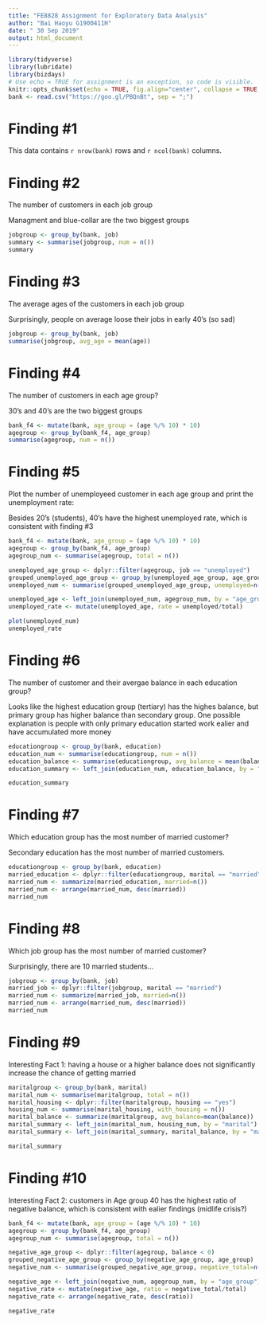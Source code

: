 ```yaml
---
title: "FE8828 Assignment for Exploratory Data Analysis"
author: "Bai Haoyu G1900411H"
date: " 30 Sep 2019"
output: html_document
---
```

```r
library(tidyverse)
library(lubridate)
library(bizdays)
# Use echo = TRUE for assignment is an exception, so code is visible.
knitr::opts_chunk$set(echo = TRUE, fig.align="center", collapse = TRUE, cache = TRUE)
bank <- read.csv("https://goo.gl/PBQnBt", sep = ";")
```

# Finding #1
This data contains `r nrow(bank)` rows and `r ncol(bank)` columns.

# Finding #2
The number of customers in each job group
<p>
Managment and blue-collar are the two biggest groups
```r
jobgroup <- group_by(bank, job)
summary <- summarise(jobgroup, num = n())
summary
```

# Finding #3
The average ages of the customers in each job group
<p>
Surprisingly, people on average loose their jobs in early 40's (so sad)
```r
jobgroup <- group_by(bank, job)
summarise(jobgroup, avg_age = mean(age))
```

# Finding #4
The number of customers in each age group?
<p>
30's and 40's are the two biggest groups
```r
bank_f4 <- mutate(bank, age_group = (age %/% 10) * 10)
agegroup <- group_by(bank_f4, age_group)
summarise(agegroup, num = n())
```

# Finding #5
Plot the number of unemployeed customer in each age group and print the unemployment rate:
<p>
Besides 20's (students), 40's have the highest unemployed rate, which is consistent with finding #3
```r
bank_f4 <- mutate(bank, age_group = (age %/% 10) * 10)
agegroup <- group_by(bank_f4, age_group)
agegroup_num <- summarise(agegroup, total = n())

unemployed_age_group <- dplyr::filter(agegroup, job == "unemployed")
grouped_unemployed_age_group <- group_by(unemployed_age_group, age_group)
unemployed_num <- summarise(grouped_unemployed_age_group, unemployed=n())

unemployed_age <- left_join(unemployed_num, agegroup_num, by = "age_group")
unemployed_rate <- mutate(unemployed_age, rate = unemployed/total)

plot(unemployed_num)
unemployed_rate
```

# Finding #6
The number of customer and their avergae balance in each education group?
<p>
Looks like the highest education group (tertiary) has the highes balance, but primary group has higher balance than secondary group.
One possible explanation is people with only primary education started work ealier and have accumulated more money
```r
educationgroup <- group_by(bank, education)
education_num <- summarise(educationgroup, num = n())
education_balance <- summarise(educationgroup, avg_balance = mean(balance))
education_summary <- left_join(education_num, education_balance, by = "education")

education_summary
```

# Finding #7
Which education group has the most number of married customer?
<p>
Secondary education has the most number of married customers.
```r
educationgroup <- group_by(bank, education)
married_education <- dplyr::filter(educationgroup, marital == "married")
married_num <- summarize(married_education, married=n()) 
married_num <- arrange(married_num, desc(married))
married_num
```

# Finding #8
Which job group has the most number of married customer?
<p>
Surprisingly, there are 10 married students...
```r
jobgroup <- group_by(bank, job)
married_job <- dplyr::filter(jobgroup, marital == "married")
married_num <- summarize(married_job, married=n()) 
married_num <- arrange(married_num, desc(married))
married_num
```

# Finding #9
Interesting Fact 1: having a house or a higher balance does not significantly increase the chance of getting married
```r
maritalgroup <- group_by(bank, marital)
marital_num <- summarise(maritalgroup, total = n())
marital_housing <- dplyr::filter(maritalgroup, housing == "yes")
housing_num <- summarise(marital_housing, with_housing = n())
marital_balance <- summarize(maritalgroup, avg_balance=mean(balance)) 
marital_summary <- left_join(marital_num, housing_num, by = "marital")
marital_summary <- left_join(marital_summary, marital_balance, by = "marital")

marital_summary
```

# Finding #10
Interesting Fact 2: customers in Age group 40 has the highest ratio of negative balance, which is consistent with ealier findings (midlife crisis?)
```r
bank_f4 <- mutate(bank, age_group = (age %/% 10) * 10)
agegroup <- group_by(bank_f4, age_group)
agegroup_num <- summarise(agegroup, total = n())

negative_age_group <- dplyr::filter(agegroup, balance < 0)
grouped_negative_age_group <- group_by(negative_age_group, age_group)
negative_num <- summarise(grouped_negative_age_group, negative_total=n())

negative_age <- left_join(negative_num, agegroup_num, by = "age_group")
negative_rate <- mutate(negative_age, ratio = negative_total/total)
negative_rate <- arrange(negative_rate, desc(ratio))

negative_rate
```




